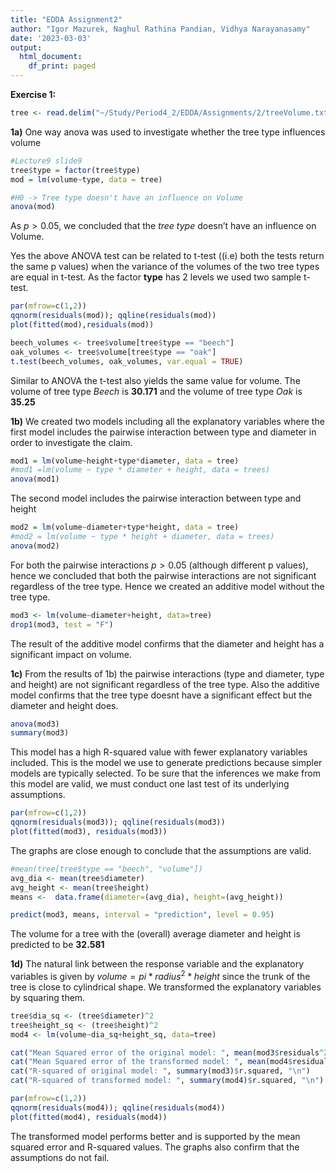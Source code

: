 ---
title: "EDDA Assignment2"
author: "Igor Mazurek, Naghul Rathina Pandian, Vidhya Narayanasamy"
date: '2023-03-03'
output:
  html_document:
    df_print: paged
---

**Exercise 1:**
```{r include=FALSE}
tree <- read.delim("~/Study/Period4_2/EDDA/Assignments/2/treeVolume.txt")
```

**1a)**
One way anova was used to investigate whether the tree type influences volume
```{r} 
#Lecture9 slide9
tree$type = factor(tree$type)
mod = lm(volume~type, data = tree)
```

```{r}
#H0 -> Tree type doesn't have an influence on Volume
anova(mod)
```
As $p>0.05$, we concluded that the *tree type* doesn't have an influence on Volume.

Yes the above ANOVA test can be related to t-test ((i.e) both the tests return the same p values) when the variance of the volumes of the two tree types are equal in t-test. As the factor **type** has 2 levels we used two sample t-test.

```{r echo=FALSE}
par(mfrow=c(1,2))
qqnorm(residuals(mod)); qqline(residuals(mod))
plot(fitted(mod),residuals(mod))
```

```{r}
beech_volumes <- tree$volume[tree$type == "beech"]
oak_volumes <- tree$volume[tree$type == "oak"]
t.test(beech_volumes, oak_volumes, var.equal = TRUE)
```
Similar to ANOVA the t-test also yields the same value for volume. The volume of tree type *Beech* is **30.171** and the volume of tree type *Oak* is **35.25**

**1b)**
We created two models including all the explanatory variables where the first model includes the pairwise interaction between type and diameter in order to investigate the claim. 
```{r}
mod1 = lm(volume~height+type*diameter, data = tree)
#mod1 =lm(volume ~ type * diameter + height, data = trees)
anova(mod1)
```
The second model includes the pairwise interaction between type and height
```{r}
mod2 = lm(volume~diameter+type*height, data = tree)
#mod2 = lm(volume ~ type * height + diameter, data = trees)
anova(mod2)
```
For both the pairwise interactions $p > 0.05$ (although different p values), hence we concluded that both the pairwise interactions are not significant regardless of the tree type. Hence we created an additive model without the tree type.
```{r}
mod3 <- lm(volume~diameter+height, data=tree)
drop1(mod3, test = "F")
```
The result of the additive model confirms that the diameter and height has a significant impact on volume.

**1c)**
From the results of 1b) the pairwise interactions (type and diameter, type and height) are not significant regardless of the tree type. Also the additive model confirms that the tree type doesnt have a significant effect but the diameter and height does.

```{r}
anova(mod3)
summary(mod3)
```
This model has a high R-squared value with fewer explanatory variables included. This is the model we use to generate predictions because simpler models are typically selected. To be sure that the inferences we make from this model are valid, we must conduct one last test of its underlying assumptions.

```{r}
par(mfrow=c(1,2))
qqnorm(residuals(mod3)); qqline(residuals(mod3))
plot(fitted(mod3), residuals(mod3))
```
The graphs are close enough to conclude that the assumptions are valid.

```{r}
#mean(tree[tree$type == "beech", "volume"])
avg_dia <- mean(tree$diameter)
avg_height <- mean(tree$height)
means <-  data.frame(diameter=(avg_dia), height=(avg_height))
```

```{r}
predict(mod3, means, interval = "prediction", level = 0.95)
```
The volume for a tree with the (overall) average diameter and height is predicted to be **32.581**

**1d)**
The natural link between the response variable and the explanatory variables is given by $volume = pi*radius^2*height$ since the trunk of the tree is close to cylindrical shape.
We transformed the explanatory variables by squaring them.
```{r}
tree$dia_sq <- (tree$diameter)^2
tree$height_sq <- (tree$height)^2
mod4 <- lm(volume~dia_sq+height_sq, data=tree)
```

```{r echo=FALSE}
cat("Mean Squared error of the original model: ", mean(mod3$residuals^2), "\n")
cat("Mean Squared error of the transformed model: ", mean(mod4$residuals^2), "\n")
cat("R-squared of original model: ", summary(mod3)$r.squared, "\n")
cat("R-squared of transformed model: ", summary(mod4)$r.squared, "\n")
```

```{r echo=FALSE}
par(mfrow=c(1,2))
qqnorm(residuals(mod4)); qqline(residuals(mod4))
plot(fitted(mod4), residuals(mod4))
```
The transformed model performs better and is supported by the mean squared error and R-squared values. The graphs also confirm that the assumptions do not fail.
